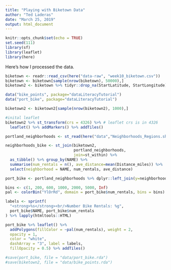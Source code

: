 ```yaml
---
title: "Playing with Biketown Data"
author: "Ted Laderas"
date: "March 25, 2019"
output: html_document
---
```


```r
knitr::opts_chunk$set(echo = TRUE)
set.seed(111)
library(sf)
library(leaflet)
library(here)

```

Here's how I processed the data.

```r
biketown <- readr::read_csv(here("data-raw", "week10_biketown.csv"))
biketown <- biketown[sample(nrow(biketown), 50000),]
biketown2 <- biketown %>% tidyr::drop_na(StartLatitude, StartLongitude) %>% st_as_sf(coords = c("StartLongitude", "StartLatitude"),crs = 4326)

```


```r
data("bike_points", package="dataLiteracyTutorial")
data("port_bike", package="dataLiteracyTutorial")

biketown2 <- biketown2[sample(nrow(biketown2), 1000),]

#inital leaflet
biketown2 %>% st_transform(crs = 4326) %>% # leaflet crs is in 4326
  leaflet() %>% addMarkers() %>% addTiles()
```


```r
portland_neighborhoods <- st_read(here("data","Neighborhoods_Regions.shp"), crs = 4326)

neighborhoods_bike <- st_join(biketown2, 
                              portland_neighborhoods, 
                              join=st_within) %>% 
  as_tibble() %>% group_by(NAME) %>% 
  summarise(num_rentals = n(), ave_distance=mean(Distance_miles)) %>% 
  select(neighborhood = NAME, num_rentals, ave_distance)

port_bike <- portland_neighborhoods %>% dplyr::left_join(y=neighborhoods_bike, by=c("NAME"="neighborhood"))
```

```r
bins <- c(1, 200, 600, 1000, 2000, 5000, Inf)
pal <- colorBin("YlOrRd", domain = port_bike$num_rentals, bins = bins)

labels <- sprintf(
  "<strong>%s</strong><br/>Number Bike Rentals: %g",
  port_bike$NAME, port_bike$num_rentals
) %>% lapply(htmltools::HTML)

port_bike %>% leaflet() %>% 
  addPolygons(fillColor = ~pal(num_rentals), weight = 2,
  opacity = 1,
  color = "white",
  dashArray = "3", label = labels,
  fillOpacity = 0.5) %>% addTiles()

#save(port_bike, file = "data/port_bike.rda")
#save(biketown2, file = "data/bike_points.rda")
```

